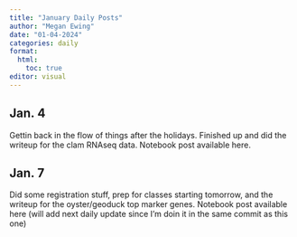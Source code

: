 ```yaml
---
title: "January Daily Posts"
author: "Megan Ewing"
date: "01-04-2024"
categories: daily
format: 
  html:
    toc: true
editor: visual
---
```


## Jan. 4

Gettin back in the flow of things after the holidays. Finished up and did the writeup for the clam RNAseq data. Notebook post available here.

## Jan. 7

Did some registration stuff, prep for classes starting tomorrow, and the writeup for the oyster/geoduck top marker genes. Notebook post available here (will add next daily update since I'm doin it in the same commit as this one)
